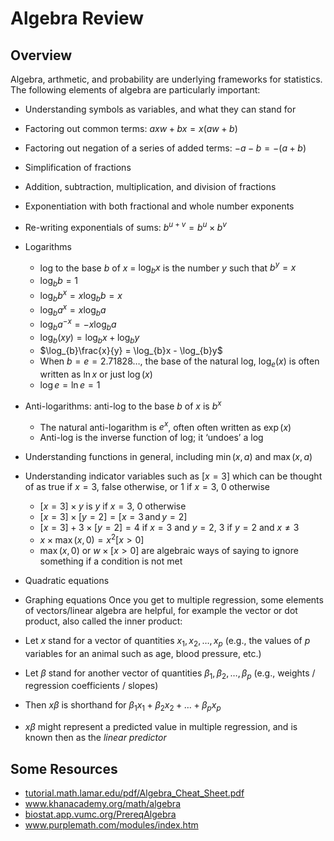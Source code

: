 # Algebra Review

## Overview
Algebra, arthmetic, and probability are underlying frameworks for statistics.  The
following elements of algebra are particularly important:

* Understanding symbols as variables, and what they can stand for
* Factoring out common terms: $axw + bx = x(aw + b)$
* Factoring out negation of a series of added terms: $-a - b = -
  (a + b)$
* Simplification of fractions
* Addition, subtraction, multiplication, and division of fractions
* Exponentiation with both fractional and whole number exponents
* Re-writing exponentials of sums: $b^{u + v} = b^{u}\times b^{v}$
* Logarithms
    + log to the base $b$ of $x$ = $\log_{b}x$ is the number $y$ such
   that $b^{y} = x$
    + $\log_{b}b = 1$
    + $\log_{b}b^{x} = x \log_{b}b = x$
    + $\log_{b}a^{x} = x \log_{b}a$
    + $\log_{b}a^{-x} = -x \log_{b}a$
    + $\log_{b}(xy) = \log_{b}x + \log_{b}y$
    + $\log_{b}\frac{x}{y} = \log_{b}x - \log_{b}y$
    + When $b = e = 2.71828\ldots$, the base of the natural log,
   $\log_{e}(x)$ is often written as $\ln{x}$ or just $\log(x)$
    + $\log e = \ln e = 1$
* Anti-logarithms: anti-log to the base $b$ of $x$ is $b^{x}$
    + The natural anti-logarithm is $e^{x}$, often often written as
   $\exp(x)$
    + Anti-log is the inverse function of log; it 'undoes' a log
* Understanding functions in general, including $\min(x, a)$ and
  $\max(x, a)$
* Understanding indicator variables such as $[x=3]$ which can be
  thought of as true if $x=3$, false otherwise, or 1 if $x=3$, 0
  otherwise
    + $[x=3]\times y$ is $y$ if $x=3$, 0 otherwise
    + $[x=3]\times[y=2] = [x=3 \,\textrm{and}\, y=2]$
    + $[x=3] + 3\times [y=2] = 4$ if $x=3$ and $y=2$, $3$ if $y=2$
   and $x\neq 3$
    + $x\times \max(x, 0) = x^{2}[x>0]$
    + $\max(x, 0)$ or $w \times [x>0]$ are algebraic ways of saying
   to ignore something if a condition is not met
* Quadratic equations
* Graphing equations
Once you get to multiple regression, some elements of vectors/linear
algebra are helpful, for example the vector or dot product, also
called the inner product:

* Let $x$ stand for a vector of quantities $x_{1}, x_{2}, \ldots,
  x_{p}$ (e.g., the values of $p$ variables for an animal such as age,
  blood pressure, etc.)
* Let $\beta$ stand for another vector of quantities $\beta_{1},
  \beta_{2}, \ldots, \beta_{p}$ (e.g., weights / regression
  coefficients / slopes)
* Then $x\beta$ is shorthand for $\beta_{1}x_{1}+\beta_{2}x_{2} +
  \ldots + \beta_{p}x_{p}$
* $x\beta$ might represent a predicted value in multiple
  regression, and is known then as the <em>linear predictor</em>


## Some Resources

* [tutorial.math.lamar.edu/pdf/Algebra_Cheat_Sheet.pdf](http://tutorial.math.lamar.edu/pdf/Algebra_Cheat_Sheet.pdf)
* [www.khanacademy.org/math/algebra](https://www.khanacademy.org/math/algebra)
* [biostat.app.vumc.org/PrereqAlgebra](http://biostat.app.vumc.org/PrereqAlgebra)
* [www.purplemath.com/modules/index.htm](http://www.purplemath.com/modules/index.htm)
